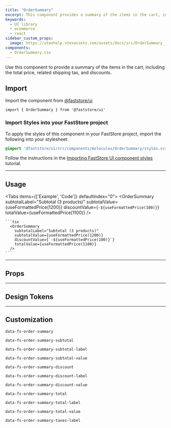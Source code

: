 ```yaml
---
title: "OrderSummary"
excerpt: This component provides a summary of the items in the cart, including the total price, related shipping tax, and discounts.
keywords:
  - UI library
  - ecommerce
  - react
sidebar_custom_props:
  image: https://vtexhelp.vtexassets.com/assets/docs/src/OrderSummary___899d24ce49b5586462c4d7baabf9a568.png
components:
  - OrderSummary.tsx
---
```


Use this component to provide a summary of the items in the cart, including the total price, related shipping tax, and discounts.

## Import

Import the component from [@faststore/ui](https://developers.vtex.com/docs/guides/faststore/components-index)

```tsx
import { OrderSummary } from '@faststore/ui'
```

### Import Styles into your FastStore project

To apply the styles of this component in your FastStore project, import the following into your stylesheet:

```scss
@import '@faststore/ui/src/components/molecules/OrderSummary/styles.scss';
```

Follow the instructions in the [Importing FastStore UI component styles](https://developers.vtex.com/docs/guides/faststore/using-themes-importing-ui-components-styles) tutorial.

---

## Usage

<Tabs items={['Example', 'Code']} defaultIndex="0">
  <Tab>
    <OverviewSection direction="column">
      <OrderSummary
        subtotalLabel="Subtotal (3 products)"
        subtotalValue={useFormattedPrice(1200)}
        discountValue={`-${useFormattedPrice(100)}`}
        totalValue={useFormattedPrice(1100)}
      />
    </OverviewSection>
  </Tab>
  <Tab>

    ```tsx
      <OrderSummary
        subtotalLabel="Subtotal (3 products)"
        subtotalValue={useFormattedPrice(1200)}
        discountValue={`-${useFormattedPrice(100)}`}
        totalValue={useFormattedPrice(1100)}
      />
    ```

  </Tab>
</Tabs>

---

## Props

<ComponentPropsSection component="OrderSummary" />

---

## Design Tokens

<TokenTable>
  <TokenRow token="--fs-order-summary-padding" value="var(--fs-spacing-3)" />
  <TokenRow
    token="--fs-order-summary-margin-bottom"
    value="var(--fs-spacing-2)"
  />
  <TokenRow
    token="--fs-order-summary-row-gap"
    value="0"
  />
  <TokenDivider />
  <TokenRow
    token="--fs-order-summary-discount-text-color"
    value="var(--fs-color-success-text)"
    isColor
  />
  <TokenDivider />
  <TokenRow
    token="--fs-order-summary-total-text-size"
    value="var(--fs-text-size-3)"
  />
  <TokenRow
    token="--fs-order-summary-total-text-font-weight"
    value="var(--fs-text-weight-bold)"
  />
  <TokenDivider />
  <TokenRow
    token="--fs-order-summary-taxes-label-color"
    value="var(--fs-color-info-text)"
    isColor
  />
  <TokenRow
    token="--fs-order-summary-taxes-text-size"
    value="var(--fs-text-size-tiny)"
  />
  <TokenRow
    token="--fs-order-summary-taxes-text-weight"
    value="var(--fs-text-weight-regular)"
  />
</TokenTable>

---

## Customization

`data-fs-order-summary`

`data-fs-order-summary-subtotal`

`data-fs-order-summary-subtotal-label`

`data-fs-order-summary-subtotal-value`

`data-fs-order-summary-discount`

`data-fs-order-summary-discount-label`

`data-fs-order-summary-discount-value`

`data-fs-order-summary-total`

`data-fs-order-summary-total-label`

`data-fs-order-summary-total-value`

`data-fs-order-summary-taxes-label`
